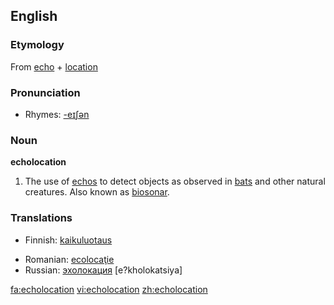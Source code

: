 ==English==

===Etymology===
{{wikipedia}}
From [[echo]] + [[location]]

===Pronunciation===
*Rhymes: [[Rhymes:English:-eɪʃǝn|-eɪʃǝn]]

===Noun===
'''echolocation'''

# The use of [[echo]]s to detect objects as observed in [[bat]]s and other natural creatures.  Also known as [[biosonar]].

===Translations===
{{rfc-level|Translations at L3+ (AutoFormat would have corrected level of Translations)}}
{{trans-top|use of echos}}
*Finnish: [[kaikuluotaus]]
{{trans-mid}}
*Romanian: [[ecolocaţie]] {{f}}
*Russian: [[эхолокация]] {{f}} [e?kholokatsiya]
{{trans-bottom}}

[[fa:echolocation]]
[[vi:echolocation]]
[[zh:echolocation]]